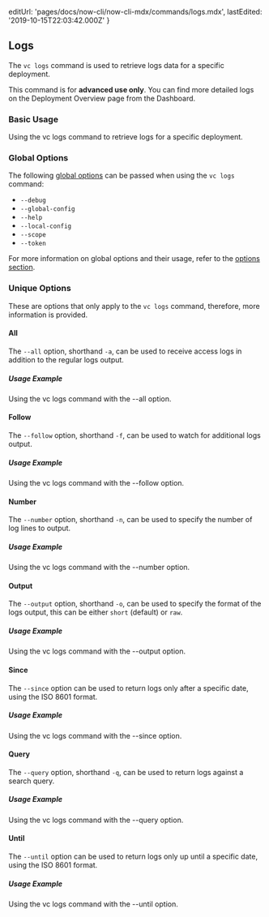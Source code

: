
  editUrl: 'pages/docs/now-cli/now-cli-mdx/commands/logs.mdx',
  lastEdited: '2019-10-15T22:03:42.000Z'
}

## Logs

The `vc logs` command is used to retrieve logs data for a specific deployment.

<Note type="warning">
  This command is for <b>advanced use only</b>. You can find more detailed logs
  on the Deployment Overview page from the <OrgName /> Dashboard.
</Note>

### Basic Usage

<Snippet dark text="vc logs [deployment-url]" />
<Caption>Using the <InlineCode>vc logs</InlineCode> command to retrieve logs for a specific deployment.</Caption>

### Global Options

The following [global options](#options) can be passed when using the `vc logs` command:

- `--debug`
- `--global-config`
- `--help`
- `--local-config`
- `--scope`
- `--token`

For more information on global options and their usage, refer to the [options section](#options).

### Unique Options

These are options that only apply to the `vc logs` command, therefore, more information is provided.

#### All

The `--all` option, shorthand `-a`, can be used to receive access logs in addition to the regular logs output.

##### Usage Example

<Snippet dark text="vc logs --all" />
<Caption>Using the <InlineCode>vc logs</InlineCode> command with the <InlineCode>--all</InlineCode> option.</Caption>

#### Follow

The `--follow` option, shorthand `-f`, can be used to watch for additional logs output.

##### Usage Example

<Snippet dark text="vc logs --follow" />
<Caption>Using the <InlineCode>vc logs</InlineCode> command with the <InlineCode>--follow</InlineCode> option.</Caption>

#### Number

The `--number` option, shorthand `-n`, can be used to specify the number of log lines to output.

##### Usage Example

<Snippet dark text="vc logs --number 10" />
<Caption>Using the <InlineCode>vc logs</InlineCode> command with the <InlineCode>--number</InlineCode> option.</Caption>

#### Output

The `--output` option, shorthand `-o`, can be used to specify the format of the logs output, this can be either `short` (default) or `raw`.

##### Usage Example

<Snippet dark text="vc logs --output raw" />
<Caption>Using the <InlineCode>vc logs</InlineCode> command with the <InlineCode>--output</InlineCode> option.</Caption>

#### Since

The `--since` option can be used to return logs only after a specific date, using the ISO 8601 format.

##### Usage Example

<Snippet dark text="vc logs --since 2019-09-04T07:05:43+00:00" />
<Caption>Using the <InlineCode>vc logs</InlineCode> command with the <InlineCode>--since</InlineCode> option.</Caption>

#### Query

The `--query` option, shorthand `-q`, can be used to return logs against a search query.

##### Usage Example

<Snippet dark text="vc logs --query foo" />
<Caption>Using the <InlineCode>vc logs</InlineCode> command with the <InlineCode>--query</InlineCode> option.</Caption>

#### Until

The `--until` option can be used to return logs only up until a specific date, using the ISO 8601 format.

##### Usage Example

<Snippet dark text="vc logs --until 2019-09-04T07:05:43+00:00" />
<Caption>Using the <InlineCode>vc logs</InlineCode> command with the <InlineCode>--until</InlineCode> option.</Caption>
